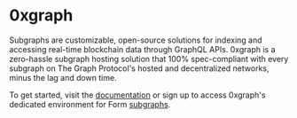 # 0xgraph

Subgraphs are customizable, open-source solutions for indexing and accessing real-time blockchain data through GraphQL APIs. 0xgraph is a zero-hassle subgraph hosting solution that 100% spec-compliant with every subgraph on The Graph Protocol's hosted and decentralized networks, minus the lag and down time.

To get started, visit the [documentation](https://docs.ormi.xyz/0xgraph) or sign up to access 0xgraph's dedicated environment for Form [subgraphs](https://form.0xgraph.xyz/).